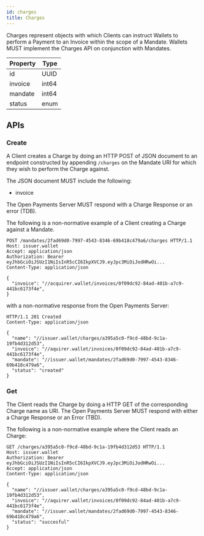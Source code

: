 ```yaml
---
id: charges
title: Charges
---
```


Charges represent objects with which Clients can instruct Wallets to perform a Payment to an Invoice within the scope
of a Mandate. Wallets MUST implement the Charges API on conjunction with Mandates.

| Property    | Type           |
|-------------|----------------|
| id          | UUID           |
| invoice     | int64          |
| mandate     | int64          |
| status      | enum           |

## APIs

### Create

A Client creates a Charge by doing an HTTP POST of JSON document to an endpoint constructed by appending `/charges` on
the Mandate URI for which they wish to perform the Charge against.

The JSON document MUST include the following:

* invoice

The Open Payments Server MUST respond with a Charge Response or an error (TDB).

The following is a non-normative example of a Client creating a Charge against a Mandate.

```http
POST /mandates/2fad69d0-7997-4543-8346-69b418c479a6/charges HTTP/1.1
Host: issuer.wallet
Accept: application/json
Authorization: Bearer eyJhbGciOiJSUzI1NiIsInR5cCI6IkpXVCJ9.eyJpc3MiOiJodHRwOi...
Content-Type: application/json

{
  "invoice": "//acquirer.wallet/invoices/0f09dc92-84ad-401b-a7c9-441bc6173f4e",
}
```

with a non-normative response from the Open Payments Server:

```http
HTTP/1.1 201 Created
Content-Type: application/json

{
  "name": "//issuer.wallet/charges/a395a5c0-f9cd-48bd-9c1a-19fb4d312d53",
  "invoice": "//aquirer.wallet/invoices/0f09dc92-84ad-401b-a7c9-441bc6173f4e",
  "mandate": "//issuer.wallet/mandates/2fad69d0-7997-4543-8346-69b418c479a6",
  "status": "created"
}
```

### Get

The Client reads the Charge by doing a HTTP GET of the corresponding Charge name as URI. The Open Payments Server
MUST respond with either a Charge Response or an Error (TBD).

The following is a non-normative example where the Client reads an Charge:

```http
GET /charges/a395a5c0-f9cd-48bd-9c1a-19fb4d312d53 HTTP/1.1
Host: issuer.wallet
Authorization: Bearer eyJhbGciOiJSUzI1NiIsInR5cCI6IkpXVCJ9.eyJpc3MiOiJodHRwOi...
Accept: application/json
Content-Type: application/json

{
  "name": "//issuer.wallet/charges/a395a5c0-f9cd-48bd-9c1a-19fb4d312d53",
  "invoice": "//aquirer.wallet/invoices/0f09dc92-84ad-401b-a7c9-441bc6173f4e",
  "mandate": "//issuer.wallet/mandates/2fad69d0-7997-4543-8346-69b418c479a6",
  "status": "succesful"
}
```


